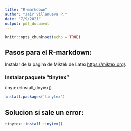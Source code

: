 ```yaml
---
title: "R-markdown"
author: "Jair Villanueva P."
date: "7/9/2021"
output: pdf_document
---
```


```r
knitr::opts_chunk$set(echo = TRUE)
```

## Pasos para el R-markdown:
Instalar de la pagina de Miktek de Latex:<https://miktex.org/>.

### Instalar paquete "tinytex" 
tinytex::install_tinytex()
```r
install.packages("tinytex")
```

## Solucion si sale un error:
```r
tinytex::install_tinytex()
```

